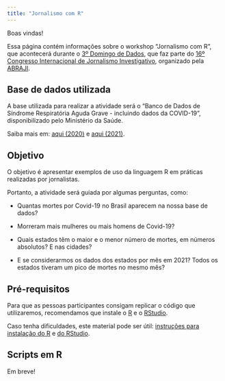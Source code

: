 ```yaml
---
title: "Jornalismo com R"
---
```


Boas vindas!

Essa página contém informações sobre o workshop "Jornalismo com R", que acontecerá durante o [3º Domingo de Dados](https://eventos.congresse.me/ddadosabraji#), que faz parte do [16º Congresso Internacional de Jornalismo Investigativo](https://eventos.congresse.me/congressoabraji), organizado pela [ABRAJI](https://www.abraji.org.br/).


## Base de dados utilizada

A base utilizada para realizar a atividade será o "Banco de Dados de Síndrome Respiratória Aguda Grave - incluindo dados da COVID-19", disponibilizado pelo Ministério da Saúde. 

Saiba mais em: [aqui (2020)](https://opendatasus.saude.gov.br/dataset/bd-srag-2020) e [aqui (2021)](https://opendatasus.saude.gov.br/dataset/bd-srag-2021).

## Objetivo

O objetivo é apresentar exemplos de uso da linguagem R em práticas realizadas por jornalistas.


Portanto, a atividade será guiada por algumas perguntas, como:

- Quantas mortes por Covid-19 no Brasil aparecem na nossa base de dados?

- Morreram mais mulheres ou mais homens de Covid-19?

- Quais estados têm o maior e o menor número de mortes, em números absolutos? E nas cidades?

- E se considerarmos os dados dos estados por mês em 2021? Todos os estados tiveram um pico de mortes no mesmo mês?

## Pré-requisitos

Para que as pessoas participantes consigam replicar o código que utilizaremos, recomendamos que instale o [R](https://www.r-project.org/) e o [RStudio](https://www.rstudio.com/products/rstudio/download/#download).

Caso tenha dificuldades, este material pode ser útil: [instruções para instalação do R](https://livro.curso-r.com/1-1-instalacao-do-r.html) e  [do RStudio](https://livro.curso-r.com/1-2-instalacao-do-rstudio.html).

## Scripts em R

Em breve!
